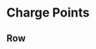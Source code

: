 

Charge Points  
=====================================

Row
-------------------------------------

```r

```


```r

```
